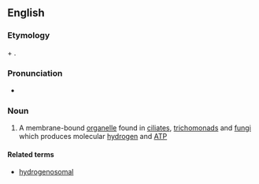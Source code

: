 ==English==

===Etymology===
{{m|en|hydrogen}} + {{m|en|-o-}} {{suffix||some|lang=en}}.

===Pronunciation===
* {{IPA|haɪdɹoʊˈdʒɛnəsoʊm|lang=en}}

===Noun===
{{en-noun}}

# {{lb|en|cytology}} A membrane-bound [[organelle]] found in [[ciliate]]s, [[trichomonad]]s and [[fungi]] which produces molecular [[hydrogen]] and [[ATP]]

====Related terms====
* [[hydrogenosomal]]